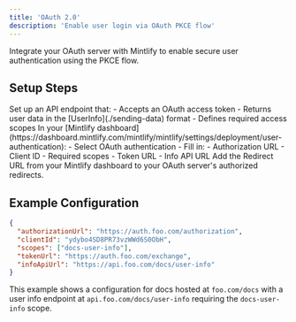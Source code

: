 ```yaml
---
title: 'OAuth 2.0'
description: 'Enable user login via OAuth PKCE flow'
---
```


Integrate your OAuth server with Mintlify to enable secure user authentication using the PKCE flow.

## Setup Steps

<Steps>
  <Step title="Create Info API">
    Set up an API endpoint that:
    - Accepts an OAuth access token
    - Returns user data in the [UserInfo](./sending-data) format
    - Defines required access scopes
  </Step>
  <Step title="Configure OAuth">
    In your [Mintlify dashboard](https://dashboard.mintlify.com/mintlify/mintlify/settings/deployment/user-authentication):
    - Select OAuth authentication
    - Fill in:
      - Authorization URL
      - Client ID
      - Required scopes
      - Token URL
      - Info API URL
  </Step>
  <Step title="Set Redirect URL">
    Add the Redirect URL from your Mintlify dashboard to your OAuth server's authorized redirects.
  </Step>
</Steps>

## Example Configuration

```json
{
  "authorizationUrl": "https://auth.foo.com/authorization",
  "clientId": "ydybo4SD8PR73vzWWd6S0ObH",
  "scopes": ["docs-user-info"],
  "tokenUrl": "https://auth.foo.com/exchange",
  "infoApiUrl": "https://api.foo.com/docs/user-info"
}
```

This example shows a configuration for docs hosted at `foo.com/docs` with a user info endpoint at `api.foo.com/docs/user-info` requiring the `docs-user-info` scope.